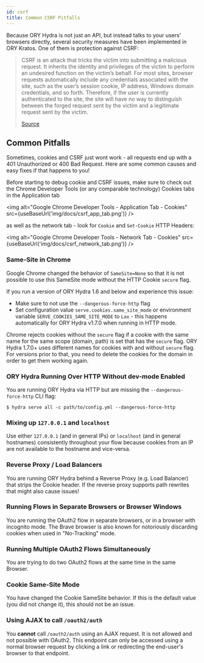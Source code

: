 ```yaml
---
id: csrf
title: Common CSRF Pitfalls
---
```



Because ORY Hydra is not just an API, but instead talks to your users' browsers
directly, several security measures have been implemented in ORY Kratos. One of
them is protection against CSRF:

> CSRF is an attack that tricks the victim into submitting a malicious request.
> It inherits the identity and privileges of the victim to perform an undesired
> function on the victim’s behalf. For most sites, browser requests
> automatically include any credentials associated with the site, such as the
> user’s session cookie, IP address, Windows domain credentials, and so forth.
> Therefore, if the user is currently authenticated to the site, the site will
> have no way to distinguish between the forged request sent by the victim and a
> legitimate request sent by the victim.
>
> [Source](https://owasp.org/www-community/attacks/csrf)

## Common Pitfalls

Sometimes, cookies and CSRF just wont work - all requests end up with a 401
Unauthorized or 400 Bad Request. Here are some common causes and easy fixes if
that happens to you!

Before starting to debug cookie and CSRF issues, make sure to check out the
Chrome Developer Tools (or any comparable technology) Cookies tabs in the
Application tab

<img
  alt="Google Chrome Developer Tools - Application Tab - Cookies"
  src={useBaseUrl('img/docs/csrf_app_tab.png')}
/>

as well as the network tab - look for `Cookie` and `Set-Cookie` HTTP Headers:

<img
  alt="Google Chrome Developer Tools - Network Tab - Cookies"
  src={useBaseUrl('img/docs/csrf_network_tab.png')}
/>

### Same-Site in Chrome

Google Chrome changed the behavior of `SameSite=None` so that it is not possible
to use this SameSite mode without the HTTP Cookie `secure` flag.

If you run a version of ORY Hydra 1.6 and below and experience this issue:

- Make sure to not use the `--dangerous-force-http` flag
- Set configuration value `serve.cookies.same_site_mode` or environment variable
  `SERVE_COOKIES_SAME_SITE_MODE` to `Lax` - this happens automatically for ORY
  Hydra v1.7.0 when running in HTTP mode.

Chrome rejects cookies without the `secure` flag if a cookie with the same name
for the same scope (domain, path) is set that has the `secure` flag. ORY Hydra
1.7.0+ uses different names for cookies with and without `secure` flag. For
versions prior to that, you need to delete the cookies for the domain in order
to get them working again.

### ORY Hydra Running Over HTTP Without dev-mode Enabled

You are running ORY Hydra via HTTP but are missing the `--dangerous-force-http`
CLI flag:

```
$ hydra serve all -c path/to/config.yml --dangerous-force-http
```

### Mixing up `127.0.0.1` and `localhost`

Use either `127.0.0.1` (and in general IPs) or `localhost` (and in general
hostnames) consistently throughout your flow because cookies from an IP are not
available to the hostname and vice-versa.

### Reverse Proxy / Load Balancers

You are running ORY Hydra behind a Reverse Proxy (e.g. Load Balancer) that
strips the Cookie header. If the reverse proxy supports path rewrites that might
also cause issues!

### Running Flows in Separate Browsers or Browser Windows

You are running the OAuth2 flow in separate browsers, or in a browser with
incognito mode. The Brave browser is also known for notoriously discarding
cookies when used in "No-Tracking" mode.

### Running Multiple OAuth2 Flows Simultaneously

You are trying to do two OAuth2 flows at the same time in the same Browser.

### Cookie Same-Site Mode

You have changed the Cookie SameSite behavior. If this is the default value (you
did not change it), this should not be an issue.

### Using AJAX to call `/oauth2/auth`

You **cannot** call `/oauth2/auth` using an AJAX request. It is not allowed and
not possible with OAuth2. This endpoint can only be accessed using a normal
browser request by clicking a link or redirecting the end-user's browser to that
endpoint.

